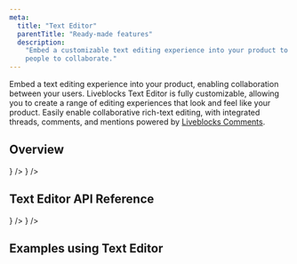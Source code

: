 ```yaml
---
meta:
  title: "Text Editor"
  parentTitle: "Ready-made features"
  description:
    "Embed a customizable text editing experience into your product to enable
    people to collaborate."
---
```


Embed a text editing experience into your product, enabling collaboration
between your users. Liveblocks Text Editor is fully customizable, allowing you
to create a range of editing experiences that look and feel like your product.
Easily enable collaborative rich-text editing, with integrated threads,
comments, and mentions powered by
[Liveblocks Comments](/docs/ready-made-features/comments).

## Overview

<ListGrid columns={2}>
  <DocsCard
    type="technology"
    title="Tiptap"
    href="/docs/ready-made-features/text-editor/tiptap"
    description="Add collaboration to Tiptap"
    visual={<DocsTiptapIcon className="fill-product-icon-brand h-auto w-6" />}
  />
  <DocsCard
    type="technology"
    title="Lexical"
    href="/docs/ready-made-features/text-editor/lexical"
    description="Add collaboration to Lexical"
    visual={<DocsLexicalIcon className="fill-product-icon-brand h-auto w-6" />}
  />
</ListGrid>

## Text Editor API Reference

<ListGrid columns={2}>
  <DocsCard
    type="technology"
    title="Lexical React"
    href="/docs/api-reference/liveblocks-react-lexical"
    description="@liveblocks/react-lexical"
    visual={<DocsReactIcon />}
  />
  <DocsCard
    type="technology"
    title="Lexical Node"
    href="/docs/api-reference/liveblocks-node-lexical"
    description="@liveblocks/node-lexical"
    visual={<DocsApiIcon />}
  />
</ListGrid>

## Examples using Text Editor

<ListGrid columns={2}>
  <ExampleCard
    example={{
      title: "Collaborative Text Editor",
      slug: "collaborative-text-editor/lexical",
      image: "/images/examples/thumbnails/text-editor.jpg",
    }}
    technologies={["nextjs"]}
    openInNewWindow
  />
</ListGrid>
